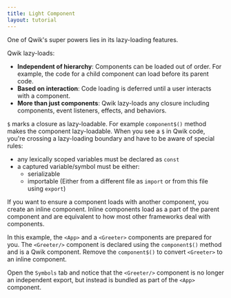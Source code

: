 ```yaml
---
title: Light Component
layout: tutorial
---
```


One of Qwik's super powers lies in its lazy-loading features. 

Qwik lazy-loads:

- **Independent of hierarchy**: Components can be loaded out of order. For example, the code for a child component can load before its parent code.
- **Based on interaction**: Code loading is deferred until a user interacts with a component.
- **More than just components**: Qwik lazy-loads any closure including components, event listeners, effects, and behaviors.

`$` marks a closure as lazy-loadable. For example `component$()` method makes the component lazy-loadable. When you see a `$` in Qwik code, you're crossing a lazy-loading boundary and have to be aware of special rules:
- any lexically scoped variables must be declared as `const`
- a captured variable/symbol must be either:
  - serializable 
  - importable (Either from a different file as `import` or from this file using `export`)

If you want to ensure a component loads with another component, you create an inline component. Inline components load as a part of the parent component and are equivalent to how most other frameworks deal with components.

In this example, the `<App>` and a `<Greeter>` components are prepared for you. The `<Greeter/>` component is declared using the `component$()` method and is a Qwik component.  Remove the `component$()` to convert `<Greeter>` to an inline component.

Open the `Symbols` tab and notice that the `<Greeter/>` component is no longer an independent export, but instead is bundled as part of the `<App>` component.
